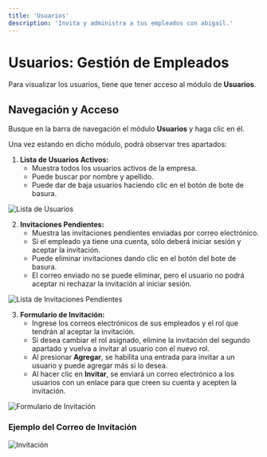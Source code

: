 ```yaml
---
title: 'Usuarios'
description: 'Invita y administra a tus empleados con abigail.'
---
```


# Usuarios: Gestión de Empleados

Para visualizar los usuarios, tiene que tener acceso al módulo de **Usuarios**.

## Navegación y Acceso

Busque en la barra de navegación el módulo **Usuarios** y haga clic en él.

Una vez estando en dicho módulo, podrá observar tres apartados:

1. **Lista de Usuarios Activos:**
   - Muestra todos los usuarios activos de la empresa.
   - Puede buscar por nombre y apellido.
   - Puede dar de baja usuarios haciendo clic en el botón de bote de basura.

<img
  className="block"
  src="/images/users-users-es.png"
  alt="Lista de Usuarios"
/>

2. **Invitaciones Pendientes:**
   - Muestra las invitaciones pendientes enviadas por correo electrónico.
   - Si el empleado ya tiene una cuenta, sólo deberá iniciar sesión y aceptar la invitación.
   - Puede eliminar invitaciones dando clic en el botón del bote de basura.
   - El correo enviado no se puede eliminar, pero el usuario no podrá aceptar ni rechazar la invitación al iniciar sesión.

<img
  className="block"
  src="/images/users-pending-es.png"
  alt="Lista de Invitaciones Pendientes"
/>

3. **Formulario de Invitación:**
   - Ingrese los correos electrónicos de sus empleados y el rol que tendrán al aceptar la invitación.
   - Si desea cambiar el rol asignado, elimine la invitación del segundo apartado y vuelva a invitar al usuario con el nuevo rol.
   - Al presionar **Agregar**, se habilita una entrada para invitar a un usuario y puede agregar más si lo desea.
   - Al hacer clic en **Invitar**, se enviará un correo electrónico a los usuarios con un enlace para que creen su cuenta y acepten la invitación.

<img
  className="block"
  src="/images/users-invite-es.png"
  alt="Formulario de Invitación"
/>

### Ejemplo del Correo de Invitación

<img
  className="block"
  src="/images/users-invitation-es.png"
  alt="Invitación"
/>
